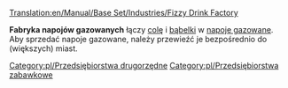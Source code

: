 [[Translation:en/Manual/Base Set/Industries/Fizzy Drink Factory]]

{{pl/Przedsiębiorstwa|image=en/FizzyDrinkFactory.png|name=Fabryka napojów gazowanych
|climates=[[pl/Manual/Klimat]]
|accepts=[[pl/Manual/Base Set/Cargos/Cola|Cola]],[[pl/Manual/Base Set/Cargos/Bąbelki|Bąbelki]]
|produces=[[pl/Manual/Base Set/Cargos/Napoje gazowane|Napoje gazowane]]
}}

'''Fabryka napojów gazowanych''' łączy [[pl/Manual/Base Set/Cargos/Cola|colę]] i [[pl/Manual/Base Set/Cargos/Bąbelki|bąbelki]] w [[pl/Manual/Base Set/Cargos/Napoje gazowane|napoje gazowane]]. Aby sprzedać napoje gazowane, należy przewieźć je bezpośrednio do (większych) miast.
{{pl/Navbox Industries}}

[[Category:pl/Przedsiębiorstwa drugorzędne]]
[[Category:pl/Przedsiębiorstwa zabawkowe]]